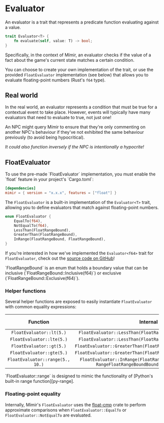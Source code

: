 
# Evaluator

An evaluator is a trait that represents a predicate function evaluating against a value.

```rs
trait Evaluator<T> {
    fn evaluate(self, value: T) -> bool;
}
```

Specifically, in the context of Mímir, an evaluator checks if the value of a fact about the game's current state matches a certain condition.

You can choose to create your own implementation of the trait, or use the provided `FloatEvaluator` implementation (see below) that allows you to evaluate floating-point numbers (Rust's `f64` type).

## Real world

In the real world, an evaluator represents a condition that must be true for a contextual event to take place. However, events will typically have many evaluators that need to evaluate to true, not just one!

<Callout type="info">
An NPC might query Mímir to ensure that they're only commenting on another NPC's behaviour if they've not exhibited the same behaviour previously (to avoid being hypocritical).

*It could also function inversely if the NPC is intentionally a hypocrite!*
</Callout>

## FloatEvaluator

<Callout type="warning">
To use the pre-made `FloatEvaluator` implementation, you must enable the `float` feature in your project's `Cargo.toml`:

```toml
[dependencies]
mimir = { version = "x.x.x", features = ["float"] }
```
</Callout>

The `FloatEvaluator` is a built-in implementation of the `Evaluator<T>` trait, allowing you to define evaluators that match against floating-point numbers.

```rs
enum FloatEvaluator {
    EqualTo(f64),
    NotEqualTo(f64),
    LessThan(FloatRangeBound),
    GreaterThan(FloatRangeBound),
    InRange(FloatRangeBound, FloatRangeBound),
}
```

If you're interested in how we've implemented the `Evaluator<f64>` trait for `FloatEvaluator`, check out the [source code on GitHub][float-src]!

<Callout type="info">
`FloatRangeBound` is an enum that holds a boundary value that can be inclusive (`FloatRangeBound::Inclusive(f64)`) or exclusive (`FloatRangeBound::Exclusive(f64)`).
</Callout>

### Helper functions

Several helper functions are exposed to easily instantiate `FloatEvaluator` with common equality expressions:

|             Function             |                                               Internal                                               | Equivalent to |
|:--------------------------------:|:----------------------------------------------------------------------------------------------------:|:-------------:|
|     `FloatEvaluator::lt(5.)`     |                      `FloatEvaluator::LessThan(FloatRangeBound::Exclusive(5.))`                      |    `x < 5`    |
|    `FloatEvaluator::lte(5.)`     |                      `FloatEvaluator::LessThan(FloatRangeBound::Inclusive(5.))`                      |    `x ≤ 5`    |
|     `FloatEvaluator::gt(5.)`     |                    `FloatEvaluator::GreaterThan(FloatRangeBound::Exclusive(5.))`                     |    `x > 5`    |
|    `FloatEvaluator::gte(5.)`     |                    `FloatEvaluator::GreaterThan(FloatRangeBound::Inclusive(5.))`                     |    `x ≥ 5`    |
| `FloatEvaluator::range(5., 10.)` | `FloatEvaluator::InRange(FloatRangeBound::Inclusive(5.), RangeFloatRangeBoundBound::Exclusive(10.))` | `5 ≤ x < 10`  |

<Callout type="info">
`FloatEvaluator::range` is designed to mimic the functionality of [Python's built-in range function][py-range].
</Callout>

### Floating-point equality

Internally, Mímir's `FloatEvaluator` uses the [float-cmp][float-cmp] crate to perform approximate comparisons when `FloatEvaluator::EqualTo` or `FloatEvaluator::NotEqualTo` are evaluated.

[float-src]: https://github.com/subtalegames/mimir/blob/main/crates/mimir/src/evaluator.rs#L37-L93
[py-range]: https://docs.python.org/3/library/functions.html#func-range
[float-cmp]: https://crates.io/crates/float-cmp